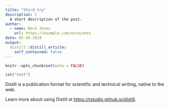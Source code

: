 ```yaml
---
title: "third try"
description: |
  A short description of the post.
author:
  - name: Nora Jones
    url: https://example.com/norajones
date: 05-26-2019
output:
  distill::distill_article:
    self_contained: false
---
```


```r
knitr::opts_chunk$set(echo = FALSE)
```

```r
cat("test")
```

Distill is a publication format for scientific and technical writing, native to the web.

Learn more about using Distill at <https://rstudio.github.io/distill>.


